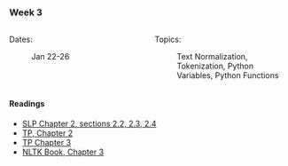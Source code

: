 ### Week 3

:::: {.columns}

::: {.column width="50%"}

Dates: 

: Jan 22-26

:::

::: {.column width="50%"}

Topics:

: Text Normalization, Tokenization, Python Variables, Python Functions

:::

::::

#### Readings

- [SLP Chapter 2, sections 2.2, 2.3, 2.4](https://web.stanford.edu/~jurafsky/slp3/2.pdf)
- [TP, Chapter 2](https://greenteapress.com/thinkpython2/html/thinkpython2003.html)
- [TP Chapter 3](https://greenteapress.com/thinkpython2/html/thinkpython2004.html)
- [NLTK Book, Chapter 3](https://www.nltk.org/book/ch03.html)
